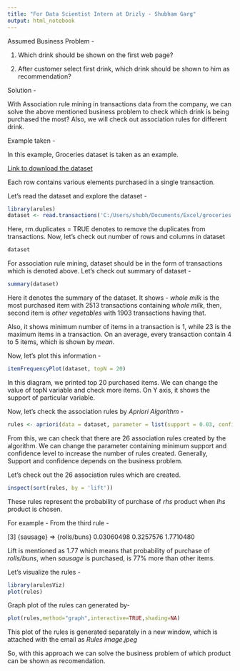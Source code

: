 ---
title: "For Data Scientist Intern at Drizly - Shubham Garg"
output: html_notebook
---

Assumed Business Problem - 

1. Which drink should be shown on the first web page?

2. After customer select first drink, which drink should be shown to him as recommendation?

Solution -

With Association rule mining in transactions data from the company, we can solve the above mentioned business problem to check which drink is being purchased the most? Also, we will check out association rules for different drink.


Example taken -

In this example, Groceries dataset is taken as an example.

[Link to download the dataset](https://s3.amazonaws.com/groceries-dataset/groceries.csv)

Each row contains various elements purchased in a single transaction.

Let's read the dataset and explore the dataset -
```{r}
library(arules)
dataset <- read.transactions('C:/Users/shubh/Documents/Excel/groceries.csv', sep=',', rm.duplicates = TRUE)
```


Here, rm.duplicates = TRUE denotes to remove the duplicates from transactions.
Now, let's check out number of rows and columns in dataset

```{r}
dataset
```

For association rule mining, dataset should be in the form of transactions which is denoted above.
Let's check out summary of dataset - 

```{r}
summary(dataset)
```

Here it denotes the summary of the dataset.
It shows - *whole milk* is the most purchased item with 2513 transactions containing *whole milk*,
then, second item is *other vegetables* with 1903 transactions having that.

Also, it shows minimum number of items in a transaction is 1, while 23 is the maximum items in a transaction.
On an average, every transaction contain 4 to 5 items, which is shown by *mean*.

Now, let's plot this information -
```{r}
itemFrequencyPlot(dataset, topN = 20)
```

In this diagram, we printed top 20 purchased items.
We can change the value of topN variable and check more items.
On Y axis, it shows the support of particular variable.

Now, let's check the association rules by *Apriori Algorithm* -
```{r}
rules <- apriori(data = dataset, parameter = list(support = 0.03, confidence = 0.2))
```

From this, we can check that there are 26 association rules created by the algorithm.
We can change the parameter containing minimum support and confidence level to increase the number of rules created.
Generally, Support and confidence depends on the business problem.

Let's check out the 26 association rules which are created.
```{r}
inspect(sort(rules, by = 'lift'))
```

These rules represent the probability of purchase of *rhs* product when *lhs* product is chosen.

For example - 
From the third rule - 

[3]  {sausage}            => {rolls/buns}       0.03060498   0.3257576     1.7710480

Lift is mentioned as 1.77 which means that probability of purchase of *rolls/buns*, when *sausage* is purchased, is 77% more than other items.

Let's visualize the rules -
```{r}
library(arulesViz)
plot(rules)
```
Graph plot of the rules can generated by-
```{r}
plot(rules,method="graph",interactive=TRUE,shading=NA)
```

This plot of the rules is generated separately in a new window, which is attached with the email as *Rules image.jpeg*



So, with this approach we can solve the business problem of which product can be shown as recomendation.


